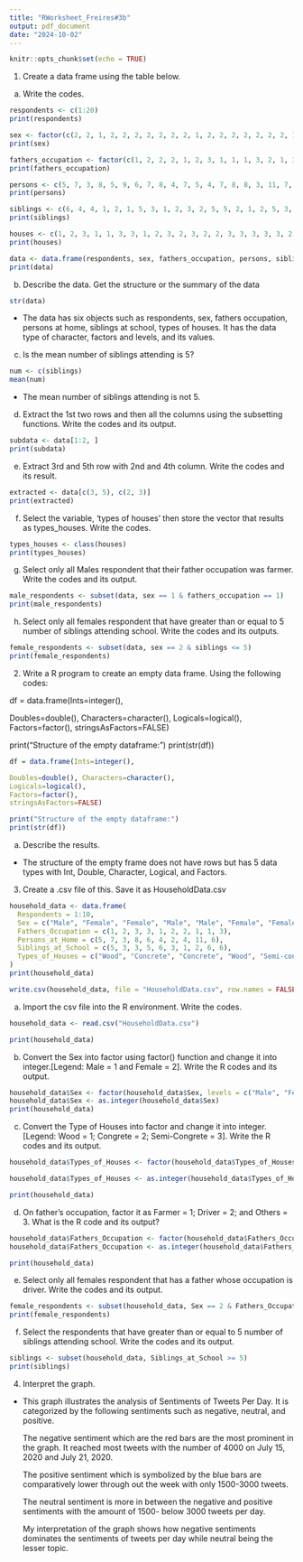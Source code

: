 ```yaml
---
title: "RWorksheet_Freires#3b"
output: pdf_document
date: "2024-10-02"
---
```


```r
knitr::opts_chunk$set(echo = TRUE)
```


1. Create a data frame using the table below.

a. Write the codes.

```r
respondents <- c(1:20)
print(respondents)
```
```r
sex <- factor(c(2, 2, 1, 2, 2, 2, 2, 2, 2, 2, 1, 2, 2, 2, 2, 2, 2, 2, 1, 2))
print(sex)
```

```r
fathers_occupation <- factor(c(1, 2, 2, 2, 1, 2, 3, 1, 1, 1, 3, 2, 1, 3, 3, 1, 3, 1, 2, 1))
print(fathers_occupation)
```

```r
persons <- c(5, 7, 3, 8, 5, 9, 6, 7, 8, 4, 7, 5, 4, 7, 8, 8, 3, 11, 7, 6)
print(persons)
```

```r
siblings <- c(6, 4, 4, 1, 2, 1, 5, 3, 1, 2, 3, 2, 5, 5, 2, 1, 2, 5, 3, 2)
print(siblings)
```

```r
houses <- c(1, 2, 3, 1, 1, 3, 3, 1, 2, 3, 2, 3, 2, 2, 3, 3, 3, 3, 3, 2)
print(houses)
```
```r
data <- data.frame(respondents, sex, fathers_occupation, persons, siblings, houses)
print(data)

```

b. Describe the data. Get the structure or the summary of the data
```r
str(data)
```
- The data has six objects such as respondents, sex, fathers occupation, persons at home, siblings at school, types of houses. It has the data type of character, factors and levels, and its values.

c. Is the mean number of siblings attending is 5?
```r
num <- c(siblings)
mean(num)
```
- The mean number of siblings attending is not 5.

d. Extract the 1st two rows and then all the columns using the subsetting functions. Write the codes and its output.
```r
subdata <- data[1:2, ]
print(subdata)
```
e. Extract 3rd and 5th row with 2nd and 4th column. Write the codes and its result.
```r
extracted <- data[c(3, 5), c(2, 3)]
print(extracted)
```
f. Select the variable, 'types of houses' then store the vector that results as types_houses. Write the codes.

```r
types_houses <- class(houses)
print(types_houses)
```
g. Select only all Males respondent that their father occupation was farmer. Write the codes and its output.


```r
male_respondents <- subset(data, sex == 1 & fathers_occupation == 1)
print(male_respondents)
```
h. Select only all females respondent that have greater than or equal to 5 number of siblings attending school. Write the codes and its outputs.

```r
female_respondents <- subset(data, sex == 2 & siblings <= 5)
print(female_respondents)
```

2. Write a R program to create an empty data frame. Using the following codes:

df = data.frame(Ints=integer(),

Doubles=double(), Characters=character(),
Logicals=logical(),
Factors=factor(),
stringsAsFactors=FALSE)

print("Structure of the empty dataframe:")
print(str(df))

```r
df = data.frame(Ints=integer(),

Doubles=double(), Characters=character(),
Logicals=logical(),
Factors=factor(),
stringsAsFactors=FALSE)

print("Structure of the empty dataframe:")
print(str(df))
```
a. Describe the results.
- The structure of the empty frame does not have rows but has 5 data types with Int, Double, Character, Logical, and Factors.

3. Create a .csv file of this. Save it as HouseholdData.csv
```r
household_data <- data.frame(
  Respondents = 1:10,
  Sex = c("Male", "Female", "Female", "Male", "Male", "Female", "Female", "Male", "Female", "Male"),
  Fathers_Occupation = c(1, 2, 3, 3, 1, 2, 2, 1, 1, 3),
  Persons_at_Home = c(5, 7, 3, 8, 6, 4, 2, 4, 11, 6),
  Siblings_at_School = c(5, 3, 3, 5, 6, 3, 1, 2, 6, 6),
  Types_of_Houses = c("Wood", "Concrete", "Concrete", "Wood", "Semi-concrete", "Semi-concrete", "Wood", "Semi-concrete", "Semi-concrete", "Concrete")
)
print(household_data)

write.csv(household_data, file = "HouseholdData.csv", row.names = FALSE)
```

a. Import the csv file into the R environment. Write the codes.
```r
household_data <- read.csv("HouseholdData.csv")

print(household_data)
```

b. Convert the Sex into factor using factor() function and change it into integer.[Legend: Male = 1 and Female = 2]. Write the R codes and its output.

```r
household_data$Sex <- factor(household_data$Sex, levels = c("Male", "Female"), labels = c(1, 2))
household_data$Sex <- as.integer(household_data$Sex)
print(household_data)
```

c. Convert the Type of Houses into factor and change it into integer. [Legend: Wood
= 1; Congrete = 2; Semi-Congrete = 3]. Write the R codes and its output.
```r
household_data$Types_of_Houses <- factor(household_data$Types_of_Houses, levels = c("Wood", "Concrete", "Semi-concrete"), labels = c(1, 2, 3))

household_data$Types_of_Houses <- as.integer(household_data$Types_of_Houses)

print(household_data)
```
d. On father’s occupation, factor it as Farmer = 1; Driver = 2; and Others = 3. What
is the R code and its output?

```r
household_data$Fathers_Occupation <- factor(household_data$Fathers_Occupation, levels = c(1, 2, 3), labels = c("Farmer", "Driver", "Others"))
household_data$Fathers_Occupation <- as.integer(household_data$Fathers_Occupation)

print(household_data)
```
e. Select only all females respondent that has a father whose occupation is driver. Write
the codes and its output.

```r
female_respondents <- subset(household_data, Sex == 2 & Fathers_Occupation == 2)
print(female_respondents)
```


f. Select the respondents that have greater than or equal to 5 number of siblings attending school. Write the codes and its output.

```r
siblings <- subset(household_data, Siblings_at_School >= 5)
print(siblings)
```

4. Interpret the graph.

- This graph illustrates the analysis of Sentiments of Tweets Per Day. It is categorized by the following sentiments such as negative, neutral, and positive. 

  The negative sentiment which are the red bars are the most prominent in the graph. It reached most tweets with the number of 4000 on July 15, 2020 and July 21, 2020. 

  The positive sentiment which is symbolized by the blue bars are comparatively lower through out the week with only 1500-3000 tweets. 

  The neutral sentiment is more in between the negative and positive sentiments with the amount of 1500- below 3000 tweets per day. 

   My interpretation of the graph shows how negative sentiments dominates the sentiments of tweets per day while neutral being the lesser topic. 
